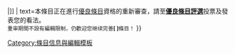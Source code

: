 {{tmbox
| type=notice
| image=[[File:GA Candidate Neutral vote(ChaosNil).svg|none|{{#ifeq:{{{small|}}}|yes|20px|40px}}|]]
| text=本條目正在進行[[Wikipedia:優良條目|優良條目]]資格的重新審查，請至'''[[Wikipedia:優良條目評選#{{PAGENAME}}|優良條目評選]]'''投票及發表您的看法。<br/><span style="font-size: 85%;">重审期間不設有編輯限制，仍歡迎您继续完善<span class="plainlinksneverexpand">'''[{{SERVER}}{{localurl:{{PAGENAME}}|action=edit}} {{PAGENAME}}]'''</span>條目！</span>
}}<includeonly>[[Category:優良條目評選|{{PAGENAME}}]]</includeonly><noinclude>

[[Category:條目信息與編輯模板]]

</noinclude>